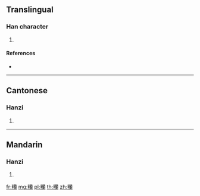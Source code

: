 {{character info/new}}
==Translingual==

===Han character===
{{Han char|rn=119|rad=米|as=21|sn=27|four=94927|canj=FDTAW}}

# {{defn|Han|sort=米21}}

====References====
* {{Han ref|kx=0914.230|dkj=27215|dj=1341.300|hdz=53164.190|uh=7CF7|ud=31991|bh=F9A4|bd=63908}}

----

==Cantonese==

===Hanzi===
{{yue-hanzi|jyut=laan4|y=laan4}}

# {{defn|lang=yue|sort=米21}}

----

==Mandarin==

===Hanzi===
{{cmn-hanzi|pin=[[lán]] ([[lan2]])|wg=lan<sup>2</sup>}}

# {{defn|lang=cmn|sort=米21}}

[[fr:糷]]
[[mg:糷]]
[[pl:糷]]
[[th:糷]]
[[zh:糷]]